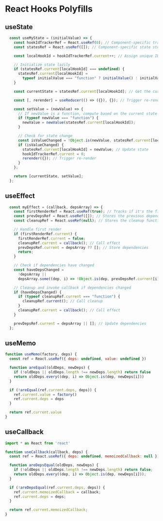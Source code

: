 # React Hooks Polyfills

## useState

```JavaScript
  const useMyState = (initialValue) => {
    const hookIdTrackerRef = React.useRef(0); // Component-specific tracker
    const statesRef = React.useRef([]); // Component-specific state storage

    const localHookId = hookIdTrackerRef.current++; // Assign unique ID for this hook

    // Initialize state lazily
    if (statesRef.current[localHookId] === undefined) {
      statesRef.current[localHookId] =
        typeof initialValue === "function" ? initialValue() : initialValue;
    }

    const currentState = statesRef.current[localHookId]; // Get the current state

    const [, rerender] = useReducer(() => ({}), {}); // Trigger re-render

    const setValue = (newValue) => {
      // If newValue is a function, compute based on the current state
      if (typeof newValue === "function") {
        newValue = newValue(statesRef.current[localHookId]);
      }

      // Check for state change
      const isValueChanged = !Object.is(newValue, statesRef.current[localHookId]);
      if (isValueChanged) {
        statesRef.current[localHookId] = newValue; // Update state
        hookIdTrackerRef.current = 0;
        rerender({}); // Trigger re-render
      }
    };

    return [currentState, setValue];
  };
```

## useEffect

```JavaScript
  const myEffect = (callback, depsArray) => {
    const firstRenderRef = React.useRef(true); // Tracks if it's the first render
    const prevDepsRef = React.useRef([]); // Stores the previous dependencies
    const cleanupRef = React.useRef(null); // Stores the cleanup function

    // Handle first render
    if (firstRenderRef.current) {
      firstRenderRef.current = false;
      cleanupRef.current = callback(); // Call effect
      prevDepsRef.current = depsArray ?? []; // Store dependencies
      return;
    }

    // Check if dependencies have changed
    const haveDepsChanged =
      !depsArray ||
      depsArray.some((dep, i) => !Object.is(dep, prevDepsRef.current[i]));

    // Cleanup and invoke callback if dependencies changed
    if (haveDepsChanged) {
      if (typeof cleanupRef.current === "function") {
        cleanupRef.current(); // Call cleanup
      }
      cleanupRef.current = callback(); // Call effect
    }

    prevDepsRef.current = depsArray || []; // Update dependencies
  };
```
## useMemo

```JavaScript
function useMemo(factory, deps) {
  const ref = React.useRef({ deps: undefined, value: undefined })

  function areEqual(oldDeps, newDeps) {
    if (!oldDeps || oldDeps.length !== newDeps.length) return false
    return oldDeps.every((dep, i) => Object.is(dep, newDeps[i]))
  }

  if (!areEqual(ref.current.deps, deps)) {
    ref.current.value = factory()
    ref.current.deps = deps
  }

  return ref.current.value
}
```

## useCallback

```JavaScript
import * as React from 'react'

function useCallback(callback, deps) {
  const ref = React.useRef({ deps: undefined, memoizedCallback: null });

  function areDepsEqual(oldDeps, newDeps) {
    if (!oldDeps || oldDeps.length !== newDeps.length) return false;
    return oldDeps.every((dep, i) => Object.is(dep, newDeps[i]));
  }

  if (!areDepsEqual(ref.current.deps, deps)) {
    ref.current.memoizedCallback = callback;
    ref.current.deps = deps;
  }

  return ref.current.memoizedCallback;
}
```